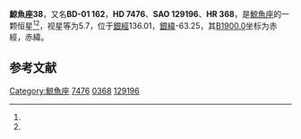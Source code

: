 {{Starbox begin
| name = 鯨魚座38
}}
{{Starbox observe
| epoch = [[J2000.0|J2000.0]]
| constell = [[鯨魚座|鯨魚座]]<ref name=SIMBAD>{{cite web
 | url=http://simbad.u-strasbg.fr/simbad/sim-id?Ident=HR+368
 | title=Pulsating variable Star
 | publisher=Centre de Données astronomiques de Strasbourg
 | work=SIMBAD
 | accessdate=2012-07-13
 | archive-date=2019-08-12
 | archive-url=https://web.archive.org/web/20190812022434/http://simbad.u-strasbg.fr/simbad/sim-id?Ident=HR+368
 }}</ref><ref name=DATA>{{cite web
 | url=http://vizier.u-strasbg.fr/viz-bin/VizieR-5?-out.add=.&-source=5050&-corr=PK=HR&-out.max=9999&HR=368
 | title=VizieR Detailed Page
 | accessdate=2012-07-13
 | archive-date=2016-03-04
 | archive-url=https://web.archive.org/web/20160304234527/http://vizier.u-strasbg.fr/viz-bin/VizieR-5?-out.add=.&-source=5050&-corr=PK=HR&-out.max=9999&HR=368
 | dead-url=no
 }}</ref>
| 星官 = 
| ra = {{RA|1|14|49.2}}<ref name=SIMBAD /><ref name=DATA />
| dec = {{DEC|-0|58|26}}<ref name=SIMBAD /><ref name=DATA />
| appmag_v = 5.7<ref name=SIMBAD /><ref name=DATA />
}}
{{Starbox character
| class = F5V<ref name=SIMBAD /><ref name=DATA />
| b-v = 0.42<ref name=SIMBAD /><ref name=DATA />
| u-b = -0.02<ref name=SIMBAD /><ref name=DATA />
| r-i = <ref name=SIMBAD /><ref name=DATA />
| variable = 
}}
{{Starbox astrometry
| radial_v = -0.02
| prop_mo_ra = 26
| parallax = 0.028
| p_error = 
}}
{{Starbox catalog
| names =BD-01 162，[[SAO星表|SAO]] 129196，[[HD星表|HD]] 7476，[[HR星表|HR]] 368}}
{{Starbox reference |Simbad=HR+368}}
{{Starbox end}}

'''鯨魚座38'''，又名'''BD-01 162'''，'''HD 7476'''、'''SAO 129196'''、'''HR 368'''，是[[鯨魚座|鯨魚座]]的一颗恒星<ref name=SIMBAD /><ref name=DATA />，视星等为5.7，位于[[銀道座標系|銀經]]136.01，[[銀道座標系|銀緯]]-63.25，其[[B1900.0|B1900.0]]坐标为赤經{{RA|1|9|42.8}}，赤緯{{DEC|-1|-63.25|32}}。

== 参考文献 ==
{{reflist}}

{{star-stub}}

{{鯨魚座恒星}}
{{星官|天仓|6|21}}
[[Category:鯨魚座|Category:鯨魚座]]
[[Category:HD和HDE天體|7476]]
[[Category:HR天體|0368]]
[[Category:SAO天體|129196]]